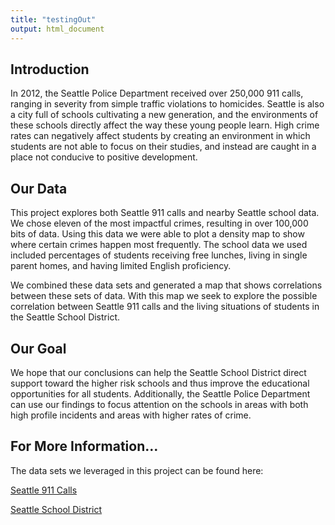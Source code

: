 ```yaml
---
title: "testingOut"
output: html_document
---
```

## Introduction
In 2012, the Seattle Police Department received over 250,000 911 calls, ranging in severity from simple traffic violations to homicides. Seattle is also a city full of schools cultivating a new generation, and the environments of these schools directly affect the way these young people learn. High crime rates can negatively affect students by creating an environment in which students are not able to focus on their studies, and instead are caught in a place not conducive to positive development.

## Our Data
This project explores both Seattle 911 calls and nearby Seattle school data. We chose eleven of the most impactful crimes, resulting in over 100,000 bits of data. Using this data we were able to plot a density map to show where certain crimes happen most frequently. The school data we used included percentages of students receiving free lunches, living in single parent homes, and having limited English proficiency. 

We combined these data sets and generated a map that shows correlations between these sets of data. With this map we seek to explore the possible correlation between Seattle 911 calls and the living situations of students in the Seattle School District.

## Our Goal
We hope that our conclusions can help the Seattle School District direct support toward the higher risk schools and thus improve the educational opportunities for all students. Additionally, the Seattle Police Department can use our findings to focus attention on the schools in areas with both high profile incidents and areas with higher rates of crime.

## For More Information... 
The data sets we leveraged in this project can be found here:

[Seattle 911 Calls](https://data.seattle.gov/Public-Safety/Seattle-Police-Department-911-Incident-Response/3k2p-39jp)

[Seattle School District](http://www.indiscreetacumen.com/2015/06/seattle-schools-data-graphing-d3/)

